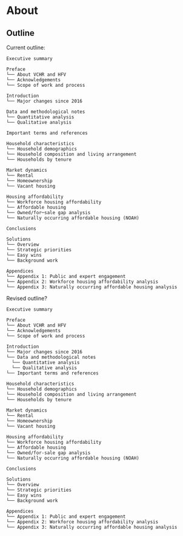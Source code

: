 # About {.unnumbered}

## Outline

Current outline:

```
Executive summary

Preface
└── About VCHR and HFV
└── Acknowledgements
└── Scope of work and process

Introduction
└── Major changes since 2016

Data and methodological notes
└── Quantitative analysis
└── Qualitative analysis

Important terms and references

Household characteristics
└── Household demographics
└── Household composition and living arrangement
└── Households by tenure

Market dynamics
└── Rental
└── Homeownership
└── Vacant housing

Housing affordability
└── Workforce housing affordability
└── Affordable housing
└── Owned/for─sale gap analysis
└── Naturally occurring affordable housing (NOAH)

Conclusions

Solutions
└── Overview
└── Strategic priorities
└── Easy wins
└── Background work

Appendices
└── Appendix 1: Public and expert engagement
└── Appendix 2: Workforce housing affordability analysis
└── Appendix 3: Naturally occurring affordable housing analysis
```

Revised outline?

```
Executive summary

Preface
└── About VCHR and HFV
└── Acknowledgements
└── Scope of work and process

Introduction
└── Major changes since 2016
└── Data and methodological notes
  └── Quantitative analysis
  └── Qualitative analysis
└── Important terms and references

Household characteristics
└── Household demographics
└── Household composition and living arrangement
└── Households by tenure

Market dynamics
└── Rental
└── Homeownership
└── Vacant housing

Housing affordability
└── Workforce housing affordability
└── Affordable housing
└── Owned/for-sale gap analysis
└── Naturally occurring affordable housing (NOAH)

Conclusions

Solutions
└── Overview
└── Strategic priorities
└── Easy wins
└── Background work

Appendices
└── Appendix 1: Public and expert engagement
└── Appendix 2: Workforce housing affordability analysis
└── Appendix 3: Naturally occurring affordable housing analysis
```
